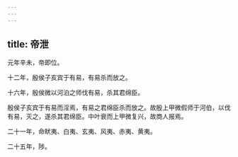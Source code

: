```yaml
---
---
---
```

title: 帝泄
---



元年辛未，帝即位。

十二年，殷侯子亥宾于有易，有易杀而放之。

十六年，殷侯微以河泊之师伐有易，杀其君绵臣。

殷侯子亥宾于有易而淫焉，有易之君绵臣杀而放之。故殷上甲微假师于河伯，以伐有易，灭之，遂杀其君绵臣。中叶衰而上甲微复兴，故商人报焉。

二十一年，命畎夷、白夷、玄夷、风夷、赤夷、黄夷。

二十五年，陟。
